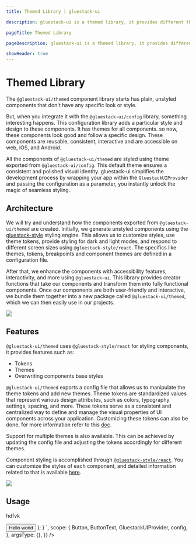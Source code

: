 ```yaml
---
title: Themed Library | gluestack-ui

description: gluestack-ui is a themed library, it provides different themes which can be used according to the user. In this guide we will learn how to create new themes and use them.

pageTitle: Themed Library

pageDescription: gluestack-ui is a themed library, it provides different themes which can be used according to the user. In this guide we will learn how to create new themes and use them.

showHeader: true
---
```



<Meta title="Core Concepts/Themed Library" />

# Themed Library

The `@gluestack-ui/themed` component library starts has plain, unstyled components that don't have any specific look or style.

But, when you integrate it with the `@gluestack-ui/config` library, something interesting happens. This configuration library adds a particular style and design to these components. It has themes for all components. so now, these components look good and follow a specific design. These components are reusable, consistent, interactive and are accessible on web, iOS, and Android.

All the components of `@gluestack-ui/themed` are styled using theme exported from `@gluestack-ui/config`. This default theme ensures a consistent and polished visual identity. gluestack-ui simplifies the development process by wrapping your app within the `GluestackUIProvider` and passing the configuration as a parameter, you instantly unlock the magic of seamless styling.

## Architecture

We will try and understand how the components exported from `@gluestack-ui/themed` are created. Initially, we generate unstyled components using the [gluestack-style](https://style.gluestack.io/) styling engine. This allows us to customize styles, use theme tokens, provide styling for dark and light modes, and respond to different screen sizes using `@gluestack-style/react`. The specifics like themes, tokens, breakpoints and component themes are defined in a configuration file.

After that, we enhance the components with accessibility features, interactivity, and more using `@gluestack-ui`. This library provides creator functions that take our components and transform them into fully functional components. Once our components are both user-friendly and interactive, we bundle them together into a new package called `@gluestack-ui/themed`, which we can then easily use in our projects.

<img src="/images/themed.png" />

## Features

`@gluestack-ui/themed` uses `@gluestack-style/react` for styling components, it provides features such as:

- Tokens
- Themes
- Overwriting components base styles

`@gluestack-ui/themed` exports a config file that allows us to manipulate the theme tokens and add new themes. Theme tokens are standardized values that represent various design attributes, such as colors, typography settings, spacing, and more. These tokens serve as a consistent and centralized way to define and manage the visual properties of UI components across your application. Customizing these tokens can also be done, for more information refer to this [doc](/ui/docs/theme/customizing-tokens).

Support for multiple themes is also available. This can be achieved by updating the config file and adjusting the tokens accordingly for different themes.

Component styling is accomplished through [`@gluestack-style/react`](/style). You can customize the styles of each component, and detailed information related to that is available [here](/ui/docs/theme/customizing-components).

<img src="/images/architecture.png" />

## Usage

hdfvk

<AppProvider>
  <CodePreview
    showComponentRenderer={true}
    showArgsController={false}
    metaData={{
      code: `
    function App() {
      return (
        <GluestackUIProvider config={config}>
            <Button>
              <ButtonText>Hello world</ButtonText>
            </Button>
        </GluestackUIProvider>
      );
    }
`,
      scope: {
        Button,
        ButtonText,
        GluestackUIProvider,
        config,
      },
      argsType: {},
    }}
  />
</AppProvider>
